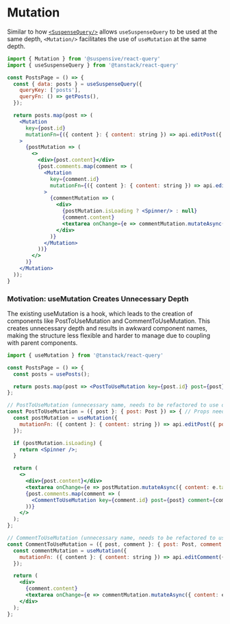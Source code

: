 
# Mutation

Similar to how [`<SuspenseQuery/>`](/docs/react-query/SuspenseQuery) allows `useSuspenseQuery` to be used at the same depth, `<Mutation/>` facilitates the use of `useMutation` at the same depth.

```jsx /Mutation/
import { Mutation } from '@suspensive/react-query'
import { useSuspenseQuery } from '@tanstack/react-query'

const PostsPage = () => {
  const { data: posts } = useSuspenseQuery({
    queryKey: ['posts'],
    queryFn: () => getPosts(),
  });

  return posts.map(post => (
    <Mutation
      key={post.id}
      mutationFn={({ content }: { content: string }) => api.editPost({ postId: post.id, content })}
    >
      {postMutation => (
        <>
          <div>{post.content}</div>
          {post.comments.map(comment => (
            <Mutation
              key={comment.id}
              mutationFn={({ content }: { content: string }) => api.editComment({ postId: post.id, commentId: comment.id, content })}
            >
              {commentMutation => (
                <div>
                  {postMutation.isLoading ? <Spinner/> : null}
                  {comment.content}
                  <textarea onChange={e => commentMutation.mutateAsync({ content: e.target.value })} />
                </div>
              )}
            </Mutation>
          ))}
        </>
      )}
    </Mutation>
  ));
}
```

### Motivation: useMutation Creates Unnecessary Depth

The existing useMutation is a hook, which leads to the creation of components like PostToUseMutation and CommentToUseMutation. This creates unnecessary depth and results in awkward component names, making the structure less flexible and harder to manage due to coupling with parent components.

```jsx /useMutation/
import { useMutation } from '@tanstack/react-query'

const PostsPage = () => {
  const posts = usePosts();

  return posts.map(post => <PostToUseMutation key={post.id} post={post} />);
};

// PostToUseMutation (unnecessary name, needs to be refactored to use only useMutation)
const PostToUseMutation = ({ post }: { post: Post }) => { // Props need to be passed to useMutation.
  const postMutation = useMutation({
    mutationFn: ({ content }: { content: string }) => api.editPost({ postId: post.id, content }),
  });

  if (postMutation.isLoading) {
    return <Spinner />;
  }

  return (
    <>
      <div>{post.content}</div>
      <textarea onChange={e => postMutation.mutateAsync({ content: e.target.value })} />
      {post.comments.map(comment => (
        <CommentToUseMutation key={comment.id} post={post} comment={comment} />
      ))}
    </>
  );
};

// CommentToUseMutation (unnecessary name, needs to be refactored to use only useMutation)
const CommentToUseMutation = ({ post, comment }: { post: Post, comment: Comment }) => { // Props need to be passed to useMutation.
  const commentMutation = useMutation({
    mutationFn: ({ content }: { content: string }) => api.editComment({ postId: post.id, commentId: comment.id, content }),
  });

  return (
    <div>
      {comment.content}
      <textarea onChange={e => commentMutation.mutateAsync({ content: e.target.value })} />
    </div>
  );
};
```
